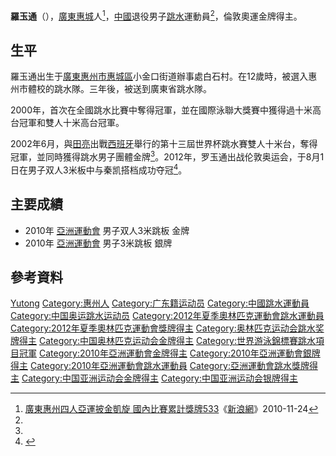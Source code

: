 {{noteTA|G1=Aquatics}}
{{Infobox sportsperson
|姓名= 羅玉通 
|昵称=
|國籍= {{PRC}}
|出生日期= {{birth_date_and_age|1985|10|6}}<ref name="广州亚运">[http://www.gz2010.cn/info/CHN_CHN/ZB/ZBB101A_DV@@@@@@@@@@@@@@@CHN_number=200701.html 2010年广州亚运会官方网站 跳水 - 罗玉通 - 简历]</ref>
|出生地點= {{CHN}}[[廣東省|廣東省]][[惠州市|惠州市]]
|居住地= 
|逝世日期=
|逝世地點=
|身高= {{height|m=1.66}}<ref name="广州亚运"/>
|體重= {{weight|kg=55}}<ref name="广州亚运"/>
|运动= [[跳水|跳水]]
|項目= 3米跳板、双人3米跳板
|級別=
|前任搭档= [[田亮|田亮]]、[[秦凯|秦凯]]
|教練=
|退役=
|medaltemplates= <!-- see [[Template:MedalRelatedTemplates|Template:MedalRelatedTemplates]] -->
{{MedalSport | 男子[[跳水|跳水]]}}
{{MedalCountry | {{CHN}}}}
{{MedalCompetition | [[奥林匹克运动会|奥林匹克运动会]]}}
{{MedalGold|[[2012年夏季奥林匹克运动会|2012年 伦敦]]|[[2012年夏季奥林匹克运动会跳水比赛|双人3米跳板]]}}
{{MedalCompetition|[[世界游泳錦標賽|世界游泳錦標賽]]}}
{{MedalGold| [[2007年世界游泳錦標賽|2007年 墨爾本]] |1米跳板}}
{{MedalGold| [[2011年世界游泳錦標賽|2011年 上海]]|[[2011年世界游泳錦標賽跳水比賽|雙人3米跳板]]}}
{{MedalCompetition|[[亞洲運動會|亞洲運動會]]}}
{{MedalGold| [[2010年亞洲運動會|2010年 廣州]] |[[2010年亞洲運動會跳水比賽|双人3米跳板]]}}
{{MedalSilver| [[2010年亞洲運動會|2010年 廣州]] |[[2010年亞洲運動會跳水比賽|3米跳板]]}}
}}

'''羅玉通'''（{{bd|1985年|10月6日|catIdx=L羅}}），[[廣東|廣東]][[惠城區|惠城]]人<ref name="新浪網101124">[http://news.sina.com.tw/article/20101124/3989562.html 廣東惠州四人亞運披金凱旋 國內比賽累計獎牌533]{{dead link|date=2018年4月 |bot=InternetArchiveBot |fix-attempted=yes }}《[[新浪網|新浪網]]》2010-11-24</ref>，[[中華人民共和國|中國]]退役男子[[跳水|跳水]]運動員<ref name="广州亚运"/>，倫敦奧運金牌得主。

== 生平 ==
羅玉通出生于[[廣東|廣東]][[惠州市|惠州市]][[惠城區|惠城區]]小金口街道辦事處白石村。在12歲時，被選入惠州市體校的跳水隊。三年後，被送到廣東省跳水隊。

2000年，首次在全國跳水比賽中奪得冠軍，並在國際泳聯大獎賽中獲得過十米高台冠軍和雙人十米高台冠軍。

2002年6月，與[[田亮|田亮]]出戰[[西班牙|西班牙]]舉行的第十三屆世界杯跳水賽雙人十米台，奪得冠軍，並同時獲得跳水男子團體金牌<ref name="新浪網101124"/>。2012年，罗玉通出战伦敦奥运会，于8月1日在男子双人3米板中与秦凯搭档成功夺冠<ref>{{Cite web |url=http://2012.sina.com.cn/cn/aq/2012-08-01/225132707.shtml |title=男子双人三米板 秦凯/罗玉通摘中国第14金 |access-date=2012-08-01 |archive-date=2012-08-04 |archive-url=https://web.archive.org/web/20120804063039/http://2012.sina.com.cn/cn/aq/2012-08-01/225132707.shtml |dead-url=no }}</ref>。

== 主要成績 ==
*2010年 [[2010年亞洲運動會|亞洲運動會]] 男子双人3米跳板 金牌 
*2010年 [[2010年亞洲運動會|亞洲運動會]] 男子3米跳板 銀牌

== 參考資料 ==
{{reflist}}

{{奥林匹克運動會跳水男子雙人3米跳板冠軍}}
{{世界游泳錦標賽跳水項目－男子1米彈板冠軍}}
{{世界游泳錦標賽跳水項目－男子雙人3米彈板冠軍}}
{{亚洲运动会跳水比赛男子1米跳板冠军}}
{{亚洲运动会跳水比赛男子双人3米跳板冠军}}

{{Authority control}}
{{DEFAULTSORT:LUO Yutong}}
[[Category:羅姓|Yutong]]
[[Category:惠州人|Category:惠州人]]
[[Category:广东籍运动员|Category:广东籍运动员]]
[[Category:中國跳水運動員|Category:中國跳水運動員]]
[[Category:中国奥运跳水运动员|Category:中国奥运跳水运动员]]
[[Category:2012年夏季奧林匹克運動會跳水運動員|Category:2012年夏季奧林匹克運動會跳水運動員]]
[[Category:2012年夏季奧林匹克運動會獎牌得主|Category:2012年夏季奧林匹克運動會獎牌得主]]
[[Category:奥林匹克运动会跳水奖牌得主|Category:奥林匹克运动会跳水奖牌得主]]
[[Category:中国奥林匹克运动会金牌得主|Category:中国奥林匹克运动会金牌得主]]
[[Category:世界游泳錦標賽跳水項目冠軍|Category:世界游泳錦標賽跳水項目冠軍]]
[[Category:2010年亞洲運動會金牌得主|Category:2010年亞洲運動會金牌得主]]
[[Category:2010年亞洲運動會銀牌得主|Category:2010年亞洲運動會銀牌得主]]
[[Category:2010年亞洲運動會跳水運動員|Category:2010年亞洲運動會跳水運動員]]
[[Category:亞洲運動會跳水獎牌得主|Category:亞洲運動會跳水獎牌得主]]
[[Category:中国亚洲运动会金牌得主|Category:中国亚洲运动会金牌得主]]
[[Category:中国亚洲运动会银牌得主|Category:中国亚洲运动会银牌得主]]